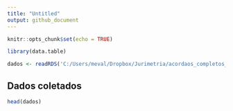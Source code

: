 ```yaml
---
title: "Untitled"
output: github_document
---
```


```r
knitr::opts_chunk$set(echo = TRUE)
```

``` r

library(data.table)

dados <- readRDS('C:/Users/meval/Dropbox/Jurimetria/acordaos_completos_dt.rds')

```


## Dados coletados

``` r

head(dados)

```

